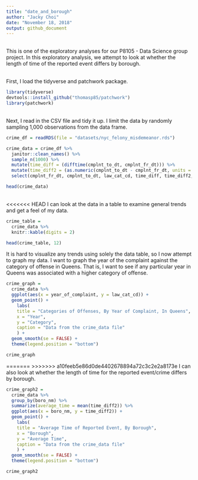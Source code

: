 ```yaml
---
title: "date_and_borough"
author: "Jacky Choi"
date: "November 18, 2018"
output: github_document
---
```


\
This is one of the exploratory analyses for our P8105 - Data Science group project. In this exploratory analysis, we attempt to look at whether the length of time of the reported event differs by borough.

\
First, I load the tidyverse and patchwork package.
```r
library(tidyverse)
devtools::install_github("thomasp85/patchwork")
library(patchwork)
```

\
Next, I read in the CSV file and tidy it up. I limit the data by randomly sampling 1,000 observations from the data frame.
```r
crime_df = readRDS(file = "datasets/nyc_felony_misdemeanor.rds")

crime_data = crime_df %>% 
  janitor::clean_names() %>%
  sample_n(1000) %>% 
  mutate(time_diff = (difftime(cmplnt_to_dt, cmplnt_fr_dt))) %>% 
  mutate(time_diff2 = (as.numeric(cmplnt_to_dt - cmplnt_fr_dt, units = "days"))) %>% 
  select(cmplnt_fr_dt, cmplnt_to_dt, law_cat_cd, time_diff, time_diff2, boro_nm)

head(crime_data)
```

\
<<<<<<< HEAD
I can look at the data in a table to examine general trends and get a feel of my data.
```r
crime_table = 
  crime_data %>% 
  knitr::kable(digits = 2)

head(crime_table, 12)
```


It is hard to visualize any trends using solely the data table, so I now attempt to graph my data. I want to graph the year of the complaint against the category of offense in Queens. That is, I want to see if any particular year in Queens was associated with a higher category of offense.
```r
crime_graph = 
  crime_data %>% 
  ggplot(aes(x = year_of_complaint, y = law_cat_cd)) + 
  geom_point() +
    labs(
    title = "Categories of Offenses, By Year of Complaint, In Queens",
    x = "Year",
    y = "Category",
    caption = "Data from the crime_data file"
    ) +
  geom_smooth(se = FALSE) +
  theme(legend.position = "bottom")

crime_graph
```

=======
>>>>>>> a10feeb5e86d0de4402678894a72c3c2e2a8173e
I can also look at whether the length of time for the reported event/crime differs by borough.
```r
crime_graph2 = 
  crime_data %>% 
  group_by(boro_nm) %>% 
  summarize(average_time = mean(time_diff2)) %>%
  ggplot(aes(x = boro_nm, y = time_diff2)) + 
  geom_point() +
    labs(
    title = "Average Time of Reported Event, By Borough",
    x = "Borough",
    y = "Average Time",
    caption = "Data from the crime_data file"
    ) +
  geom_smooth(se = FALSE) +
  theme(legend.position = "bottom")

crime_graph2
```

